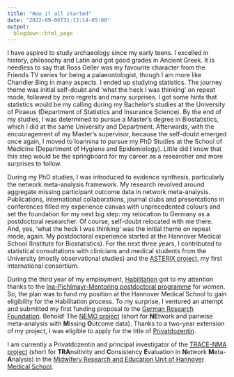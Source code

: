 ```yaml
---
title: "How it all started"
date: '2022-09-06T21:13:14-05:00'
output: 
  blogdown::html_page
---
```


I have aspired to study archaeology since my early teens. I excelled in history, philosophy and Latin and got good grades in Ancient Greek. It is needless to say that Ross Geller was my favourite character from the Friends TV series for being a palaeontologist, though I am more like Chandler Bing in many aspects. I ended up studying statistics. The journey theme was initial self-doubt and ‘what the heck I was thinking’ on repeat mode, followed by zero regrets and many surprises. I got some hints that statistics would be my calling during my Bachelor's studies at the University of Piraeus (Department of Statistics and Insurance Science). By the end of my studies, I was determined to pursue a Master's degree in Biostatistics, which I did at the same University and Department. Afterwards, with the encouragement of my Master's supervisor, because the self-doubt emerged once again, I moved to Ioannina to pursue my PhD Studies at the School of Medicine (Department of Hygiene and Epidemiology). Little did I know that this step would be the springboard for my career as a researcher and more surprises to follow. 

During my PhD studies, I was introduced to evidence synthesis, particularly the network meta-analysis framework. My research revolved around aggregate missing participant outcome data in network meta-analysis. Publications, international collaborations, journal clubs and presentations in conferences filled my experience canvas with unprecedented colours and set the foundation for my next big step: my relocation to Germany as a postdoctoral researcher. Of course, self-doubt relocated with me there. And, yes, ‘what the heck I was thinking’ was the initial theme on repeat mode, again. My postdoctoral experience started at the Hannover Medical School (Institute for Biostatistics). For the next three years, I contributed to statistical consultations with clinicians and medical students from the University (mostly observational studies) and the [ASTERIX project](http://www.asterix-fp7.eu/), my first international consortium. 

During the third year of my employment, [Habilitation](https://en.wikipedia.org/wiki/Habilitation) got to my attention thanks to the [Ina-Pichlmayr-Mentoring postdoctoral programme](https://www.mhh.de/gleichstellung/ina-pichlmayr-mentoring) for women. So, the plan was to fund my position at the Hannover Medical School to gain eligibility for the Habilitation process. To my surprise, I ventured an attempt and submitted my first funding proposal to the [German Research Foundation](https://www.dfg.de/en/). Behold! The [NEMO project](https://gepris.dfg.de/gepris/projekt/339420617?language=en) (short for **NE**twork and pairwise meta-analysis with **M**issing **O**utcome data). Thanks to a two-year extension of my project, I was eligible to apply for the title of [Privatdozentin](https://en.wikipedia.org/wiki/Privatdozent).

I am currently a Privatdozentin and principal investigator of the [TRACE-NMA project](https://gepris.dfg.de/gepris/projekt/462260733) (short for **TRA**nsitivity and **C**onsistency **E**valuation in **N**etwork **M**eta-**A**nalysis) in the [Midwifery Research and Education Unit of Hannover Medical School](https://www.mhh.de/hebammenwissenschaft). 
